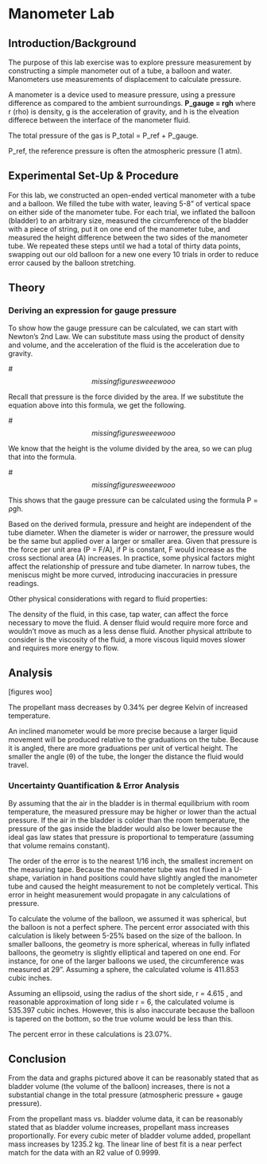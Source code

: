 # Manometer Lab

## Introduction/Background

The purpose of this lab exercise was to explore pressure measurement by constructing a simple manometer out of a tube, a balloon and water. Manometers use measurements of displacement to calculate pressure.

A manometer is a device used to measure pressure, using a pressure difference as compared to the ambient surroundings. **P_gauge = rgh** where r (rho) is density, g is the acceleration of gravity, and h is the elveation differece between the interface of the manometer fluid.

The total pressure of the gas is P_total = P_ref + P_gauge.

P_ref, the reference pressure is often the atmospheric pressure (1 atm).

## Experimental Set‐Up & Procedure

For this lab, we constructed an open-ended vertical manometer with a tube and a balloon. We filled the tube with water, leaving 5-8” of vertical space on either side of the manometer tube. For each trial, we inflated the balloon (bladder) to an arbitrary size, measured the circumference of the bladder with a piece of string, put it on one end of the manometer tube, and measured the height difference between the two sides of the manometer tube. We repeated these steps until we had a total of thirty data points, swapping out our old balloon for a new one every 10 trials in order to reduce error caused by the balloon stretching.

## Theory

### Deriving an expression for gauge pressure

To show how the gauge pressure can be calculated, we can start with Newton’s 2nd Law. We can substitute mass using the product of density and volume, and the acceleration of the fluid is the acceleration due to gravity.

#$$missing figures weee wooo$$

Recall that pressure is the force divided by the area. If we substitute the equation above into this formula, we get the following.

#$$ missing figures weee wooo $$

We know that the height is the volume divided by the area, so we can plug that into the formula.

#$$missing figures weee wooo$$

This shows that the gauge pressure can be calculated using the formula P = ρgh.

Based on the derived formula, pressure and height are independent of the tube diameter. When the diameter is wider or narrower, the pressure would be the same but applied over a larger or smaller area. Given that pressure is the force per unit area (P = F/A), if P is constant, F would increase as the cross sectional area (A) increases. In practice, some physical factors might affect the relationship of pressure and tube diameter. In narrow tubes, the meniscus might be more curved, introducing inaccuracies in pressure readings.

Other physical considerations with regard to fluid properties:

The density of the fluid, in this case, tap water, can affect the force necessary to move the fluid. A denser fluid would require more force and wouldn’t move as much as a less dense fluid. Another physical attribute to consider is the viscosity of the fluid, a more viscous liquid moves slower and requires more energy to flow.

## Analysis

[figures woo]

The propellant mass decreases by 0.34% per degree Kelvin of increased temperature.

An inclined manometer would be more precise because a larger liquid movement will be produced relative to the graduations on the tube. Because it is angled, there are more graduations per unit of vertical height. The smaller the angle (θ) of the tube, the longer the distance the fluid would travel.

### Uncertainty Quantification & Error Analysis

By assuming that the air in the bladder is in thermal equilibrium with room temperature, the measured pressure may be higher or lower than the actual pressure. If the air in the bladder is colder than the room temperature, the pressure of the gas inside the bladder would also be lower because the ideal gas law states that pressure is proportional to temperature (assuming that volume remains constant).

The order of the error is to the nearest 1/16 inch, the smallest increment on the measuring tape. Because the manometer tube was not fixed in a U-shape, variation in hand positions could have slightly angled the manometer tube and caused the height measurement to not be completely vertical. This error in height measurement would propagate in any calculations of pressure.

To calculate the volume of the balloon, we assumed it was spherical, but the balloon is not a perfect sphere. The percent error associated with this calculation is likely between 5-25% based on the size of the balloon. In smaller balloons, the geometry is more spherical, whereas in fully inflated balloons, the geometry is slightly elliptical and tapered on one end. For instance, for one of the larger balloons we used, the circumference was measured at 29”. Assuming a sphere, the calculated volume is 411.853 cubic inches.

Assuming an ellipsoid, using the radius of the short side, r = 4.615 , and reasonable approximation of long side r = 6, the calculated volume is 535.397 cubic inches. However, this is also inaccurate because the balloon is tapered on the bottom, so the true volume would be less than this.

The percent error in these calculations is 23.07%.

## Conclusion

From the data and graphs pictured above it can be reasonably stated that as bladder volume (the volume of the balloon) increases, there is not a substantial change in the total pressure (atmospheric pressure + gauge pressure).

From the propellant mass vs. bladder volume data, it can be reasonably stated that as bladder volume increases, propellant mass increases proportionally. For every cubic meter of bladder volume added, propellant mass increases by 1235.2 kg. The linear line of best fit is a near perfect match for the data with an R2 value of 0.9999.
